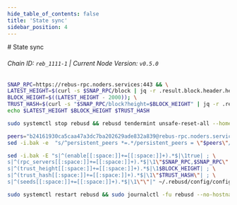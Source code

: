 ```yaml
---
hide_table_of_contents: false
title: 'State sync'
sidebar_position: 4
---
```


<div class="h1-with-icon icon-rebus">
  # State sync
</div>

###### Chain ID: `reb_1111-1` | Current Node Version: `v0.5.0`

```bash
SNAP_RPC=https://rebus-rpc.noders.services:443 && \
LATEST_HEIGHT=$(curl -s $SNAP_RPC/block | jq -r .result.block.header.height); \
BLOCK_HEIGHT=$((LATEST_HEIGHT - 2000)); \
TRUST_HASH=$(curl -s "$SNAP_RPC/block?height=$BLOCK_HEIGHT" | jq -r .result.block_id.hash) && \
echo $LATEST_HEIGHT $BLOCK_HEIGHT $TRUST_HASH
```

```bash
sudo systemctl stop rebusd && rebusd tendermint unsafe-reset-all --home ~/.rebusd --keep-addr-book
```

```bash
peers="b24161930ca5caa47a3dc7ba202629ade832a839@rebus-rpc.noders.services:14056"
sed -i.bak -e  "s/^persistent_peers *=.*/persistent_peers = \"$peers\"/" ~/.rebusd/config/config.toml
```

```bash
sed -i.bak -E "s|^(enable[[:space:]]+=[[:space:]]+).*$|\1true| ; \
s|^(rpc_servers[[:space:]]+=[[:space:]]+).*$|\1\"$SNAP_RPC,$SNAP_RPC\"| ; \
s|^(trust_height[[:space:]]+=[[:space:]]+).*$|\1$BLOCK_HEIGHT| ; \
s|^(trust_hash[[:space:]]+=[[:space:]]+).*$|\1\"$TRUST_HASH\"| ; \
s|^(seeds[[:space:]]+=[[:space:]]+).*$|\1\"\"|" ~/.rebusd/config/config.toml
```

```bash
sudo systemctl restart rebusd && sudo journalctl -fu rebusd --no-hostname -o cat
```
